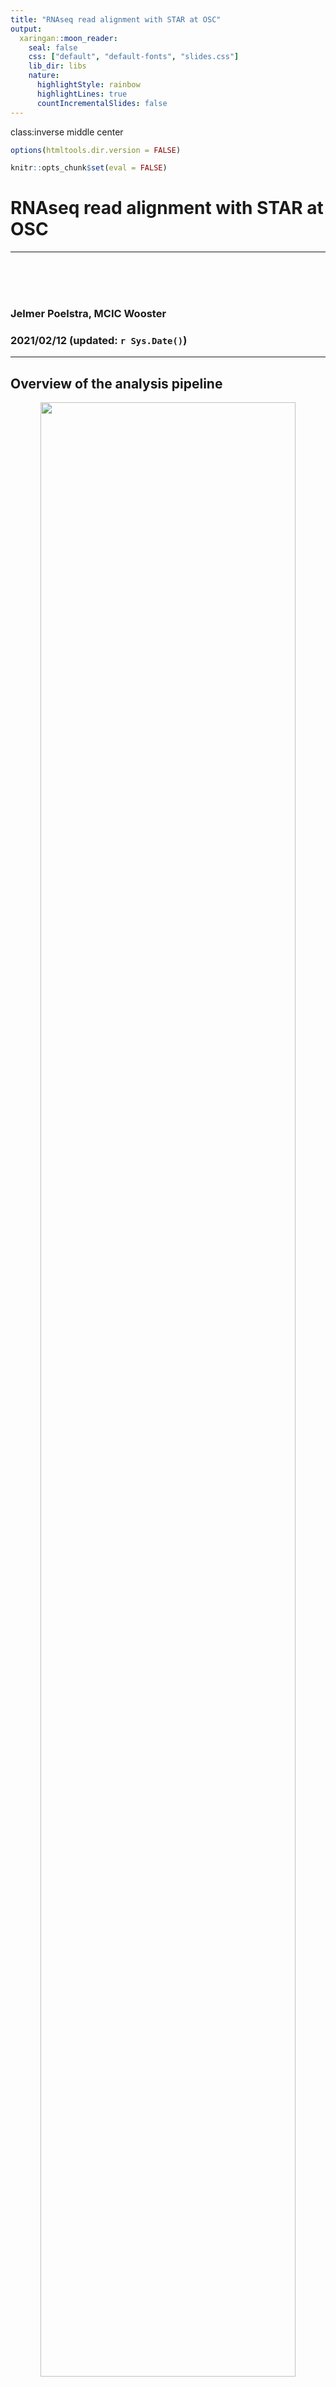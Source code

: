```yaml
---
title: "RNAseq read alignment with STAR at OSC"
output:
  xaringan::moon_reader:
    seal: false
    css: ["default", "default-fonts", "slides.css"]
    lib_dir: libs
    nature:
      highlightStyle: rainbow
      highlightLines: true
      countIncrementalSlides: false
---
```

class:inverse middle center

```r
options(htmltools.dir.version = FALSE)

knitr::opts_chunk$set(eval = FALSE)
```

# RNAseq read alignment with STAR at OSC

----

<br> <br> <br>

### Jelmer Poelstra, MCIC Wooster
### 2021/02/12 (updated: `r Sys.Date()`)
  
---

## Overview of the analysis pipeline

<p align="center">
<img src=img/pipeline-overview2.png width="90%">
</p>

---

## Aligning RNAseq reads

The purpose of aligning reads, also known as *mapping*:  
determine where in the genome each read originates from.
  
This information forms the basis of generate read counts for each gene for
each sample (`featureCounts` step).

**ADD IMG**

---

## Aligning RNAseq reads (cont.)

Aligning RNAseq reads is more challenging than DNA reads:
due to *splicing*, many reads can't be simply be mapped wholly to the genome.
  
Moreover, there is often *alternative splicing*,
such that a single "correct" reference is simply not applicable.
  
Therefore, RNAseq mappers have to be "splice-aware".

<br>

<figure>
<p align="center">
<img src="img/star-map.png" width="80%">
<figcaption>Figure from Dobin et al. 2013</figcaption>
</p>
</figure>


---

## The STAR aligner

About STAR:

- STAR is an acronym for "Spliced Transcripts Alignment to a Reference".

- Reference paper &ndash; Dobin et al. 2013, *Bioinformatics*: [STAR: ultrafast
  universal RNA-seq aligner](https://academic.oup.com/bioinformatics/article/29/1/15/272537).

- [This page](https://hbctraining.github.io/Intro-to-rnaseq-hpc-O2/lessons/03_alignment.html)
  has a nice quick, visual explanation of STAR's alignment strategy.

- It's a very fast aligner, but memory-intensive. Luckily we have the OSC!

--

<br>

.content-box-info[
Before we can perform the mapping, we also need to index the genome with STAR.
Every mapper has its own mapping algorith and associated with that also its
own way to create a genome dictionary.
]

---

## STAR at OSC

- STAR is available in a module at OSC. The Owens cluster has a more recent
  version available, so make sure to log in to the Owens cluster (and not Pitzer).

  ```sh
  $ cd /fs/project/PAS0471/teach/misc/2021-02_rnaseq/$USER
  ```
  
  ```sh
  $ module load star/2.6.0a
  ```

---

## STAR options for genome indexing

Some options when generating a genome index with STAR are as follows:

| Option                        | Meaning
|-------------------------------|---------
| `--runThreadN 16`             | Use 16 cores/threads
| `--runMode genomeGenerate`    | The mode to index a genome
| `--genomeDir mydir`           | Destination dir for index 
| `--genomeFastaFiles my.fasta` | Path to the genome FASTA file
| `--sjdbGTFfile my.gtf`        | Path to the genome GTF file
| `--sjdbOverhang ReadLength-1` | Length of the donor/acceptor sequence <br> on each side of the junctions
| `--genomeSAindexNbases 14`    | Length of the SA pre-indexing string

According to the documentation, the value of `genomeSAindexNbases` should be
log2(GenomeLength)/2 - 1) => log2(782520133)/2 - 1) = 13.77 = 14

.content-box-warning[
I have not looked into the different options much and am using the same
options that Matthew specified, here.

Before running this on new data, should be worth looking at the STAR documentation
to check the options are appropriate.

(E.g. check the `` option referenced
[here](https://hbctraining.github.io/Intro-to-rnaseq-hpc-O2/lessons/03_alignment.html).)
]

---

## The key parts of a script to index the genome

```sh
#!/bin/bash
#SBATCH --account=PAS0471
#SBATCH --time=2:00:00
#SBATCH --cpus-per-task=28
module load star/2.6.0a

STAR --runThreadN "$SLURM_CPUS_ON_NODE" \
    --runMode genomeGenerate \
    --genomeDir "$index_dir" \
    --genomeFastaFiles "$ref_fa" \
    --sjdbGTFtagExonParentTranscript "$ref_gff" \
    --genomeSAindexNbases 13 \
    --sjdbOverhang ReadLength-1
```

Submit the script:

```sh
$ ref_fa=data/ref/Heinz1706_4.00/S_lycopersicum_chromosomes.4.00.fa
$ ref_gff=data/ref/annot/ITAG4.1/ITAG4.1_gene_models.gff
$ index_dir=data/ref/Heinz1706_4.00/STAR_index

$ sbatch scripts/align/star_index.sh \
    "$ref_fa" "$ref_gff" "$index_dir"
#> Submitted batch job 12826056
```

---

## Check the output

```sh
$ ls
#> slurm-STAR-index-12826056.out Log.out

$ cat slurm-STAR-index-12826056.out
#> Feb 10 14:53:19 ..... started STAR run
#> Feb 10 14:53:19 ... starting to generate Genome files
#> Feb 10 14:53:34 ... starting to sort Suffix Array. This may take a long time...
#> Feb 10 14:53:39 ... sorting Suffix Array chunks and saving them to disk...
#> Feb 10 14:55:09 ... loading chunks from disk, packing SA...
#> Feb 10 14:55:28 ... finished generating suffix array
#> Feb 10 14:55:28 ... generating Suffix Array index
#> Feb 10 14:56:15 ... completed Suffix Array index
#> Feb 10 14:56:15 ... writing Genome to disk ...
#> Feb 10 14:56:15 ... writing Suffix Array to disk ...
#> Feb 10 14:56:18 ... writing SAindex to disk
#> Feb 10 14:56:18 ..... finished successfully
```

---

## Check the output (cont.)

STAR also automatically outputs a file `Log.out` with lots of information
about the run:
  
```sh
$ less Log.out

#> STAR version=STAR_2.6.0a
#> STAR compilation time,server,dir=Mon Apr 23 13:19:26 EDT 2018 #> florence.cshl.edu:/sonas-hs/gingeras/nlsas_norepl/user/dobin/STAR/STAR.master/source
#> ##### DEFAULT parameters:
#> versionSTAR                       20201
#> versionGenome                     20101   20200   
#> parametersFiles                   -   
#> sysShell                          -
#> runMode                           alignReads
#> runThreadN                        1
#> runDirPerm                        User_RWX
#> runRNGseed                        777
#> ...
```

```sh
$ wc -l Log.out
#> 416
```

---

## Check the output (cont.)

- Check the actual indexing output:
  
  ```sh
  $ ls -lh data/ref/Heinz1706_4.00/STAR_index
  
  #> total 7.2G
  #> -rw-r--r-- 1 jelmer PAS0471  116 Feb 10 14:53 chrLength.txt
  #> -rw-r--r-- 1 jelmer PAS0471  246 Feb 10 14:53 chrNameLength.txt
  #> -rw-r--r-- 1 jelmer PAS0471  130 Feb 10 14:53 chrName.txt
  #> -rw-r--r-- 1 jelmer PAS0471  130 Feb 10 14:53 chrStart.txt
  #> -rw-r--r-- 1 jelmer PAS0471 748M Feb 10 14:56 Genome
  #> -rw-r--r-- 1 jelmer PAS0471  734 Feb 10 14:56 genomeParameters.txt
  #> -rw-r--r-- 1 jelmer PAS0471 6.1G Feb 10 14:56 SA
  #> -rw-r--r-- 1 jelmer PAS0471 374M Feb 10 14:56 SAindex
  ```


- Let's move the log files to an appropriate dir:

  ```sh
  $ mkdir -p results/align/log
  $ mv slurm-STAR* out.Log results/align/log/
  ```

---

## STAR options for alignment

Some options for aligning reads to the genome using STAR are  
(_not showing options also shown for the indexing_):

| Option                    | Meaning
|---------------------------|------------
| `--readFilesIn`           | Path to FASTQ file
| `--outFileNamePrefix`     | Path and (**sample**) prefix for output files
| `--outFilterMultimapNmax` | Max. nr. alignments for a read <br> (default: 10)
| `--outSAMtype` | Output sorted BAM (default: SAM) <br> `BAM SortedByCoordinate` for sorted BAM
| `--outSAMunmapped`        | What to do with unmapped reads <br> (default: don't output)


.content-box-warning[
Check out max intron size in GFF

`--alignIntronMin 20` -- minimum intron length

`--alignIntronMax 1000000` -- maximum intron length
]

---

## The key parts of a script to map reads for 1 sample

```sh
#!/bin/bash
#SBATCH --account=PAS0471
#SBATCH --time=2:00:00
#SBATCH --cpus-per-task=16
module load star/2.6.0a

R1=$(ls "$fastq_dir"/*"$sample"*R1*fastq.gz)
R2=$(ls "$fastq_dir"/*"$sample"*R2*fastq.gz)

STAR --runThreadN "$SLURM_CPUS_ON_NODE" \
   --genomeDir "$index_dir" \
   --sjdbGTFtagExonParentTranscript "$ref_gff" \
   --readFilesIn "$R1" "$R2" \
   --readFilesCommand zcat \
   --outFileNamePrefix "$bam_dir/$sample"_ \
   --outSAMtype BAM SortedByCoordinate
```

Submit the script:

```sh
$ sample=C6_myb2_V1N_1_S1_L001
$ bam_dir=results/align/bam
$ sbatch -o "$slurm_log" scripts/align/star_align.sh \
      "$sample" "$fastq_dir" "$index_dir" "$ref_gff" "$bam_dir"
```

---

## Check the output

```sh
$ cat slurm...
#> 
```

---

## Check the output (cont.)

```sh
$ ls $bam_dir
```

---

## A script to loop over all files

```sh
#!/bin/bash

samples=($(cat "$sample_list"))

for sample in "${samples[@]}"; do

  R1=$(ls "$fastq_dir"/*"$sample"*_R1_*fastq.gz)

  slurm_log=slurm-align-"$sample"-%j.out 

  echo "Submitting star_align.sh for $sample"
  sbatch -o "$slurm_log" scripts/align/star_align.sh \
      "$sample" "$fastq_dir" "$index_dir" "$ref_gff" "$bam_dir"

done
```

---

## Submit the loop script

```sh
$ ./scripts/align/star_align_loop.sh
    "$sample_list" "$fastq_dir" "$index_dir" "$ref_gff" "$bam_dir"
    
#> Starting script star_align_loop.sh
#> Wed Feb 10 21:03:13 EST 2021
#> -------------------
#> 
#> FASTQ dir: data/fastq/2020-02-18/links
#> Sample list: data/meta/samples.txt
#> Genome index dir: data/ref/Heinz1706_4.00/STAR_index
#> Genome annotation file: data/ref/annot/ITAG4.1/ITAG4.1_gene_models.gff
#> Bam (output) directory: results/align/bam
#> 
#> Submitting star_align.sh for C6_myb2_V1N_1_S1_L001
#> Submitted batch job 12830287
#> Submitting star_align.sh for C6_myb2_V1N_1_S1_L002
#> Submitted batch job 12830289
#> Submitting star_align.sh for C6_myb3_V1N_1_S2_L001
#> Submitted batch job 12830291
#> Submitting star_align.sh for C6_myb3_V1N_1_S2_L002
#> Submitted batch job 12830293
#> ...
```

